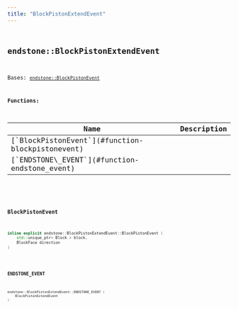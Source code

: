 ```yaml
---
title: "BlockPistonExtendEvent"
---
```


## <code className="doc-symbol doc-symbol-class"/> endstone::BlockPistonExtendEvent

Bases: [`endstone::BlockPistonEvent`](classendstone_1_1_block_piston_event.md)
















**Functions:**

<table>
<thead>
   <tr>
      <th>Name</th>
      <th>Description</th>
   </tr>
</thead>
<tbody>
<tr key="classendstone_1_1_block_piston_extend_event_1a4045e305bbfc65226b898f11a7ec8389">
    <td>[`BlockPistonEvent`](#function-blockpistonevent)</td>
    <td></td>
</tr>
<tr key="classendstone_1_1_block_piston_extend_event_1a05147059c8c4fbc251a2e8eaffaced16">
    <td>[`ENDSTONE\_EVENT`](#function-endstone_event)</td>
    <td></td>
</tr>
</tbody>
</table>

### <code className="doc-symbol doc-symbol-function"/> BlockPistonEvent

```cpp
inline explicit endstone::BlockPistonExtendEvent::BlockPistonEvent (
    std::unique_ptr< Block > block,
    BlockFace direction
) 
```


### <code className="doc-symbol doc-symbol-function"/> ENDSTONE\_EVENT

```cpp
endstone::BlockPistonExtendEvent::ENDSTONE_EVENT (
    BlockPistonExtendEvent
) 
```


